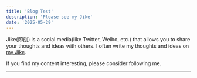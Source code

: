 ```yaml
---
title: 'Blog Test'
description: 'Please see my Jike'
date: '2025-05-29'
---
```


Jike(即刻) is a social media(like Twitter, Weibo, etc.) that allows you to share your thoughts and ideas with others.
I often write my thoughts and ideas on [my Jike](https://okjk.co/axeG1b).

If you find my content interesting, please consider following me.

---
